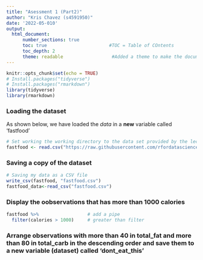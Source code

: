 ```yaml
---
title: "Asessment 1 (Part2)"
author: "Kris Chavez (s4591950)"
date: '2022-05-010'
output: 
  html_document:
      number_sections: true           
      toc: true                       #TOC = Table of COntents
      toc_depth: 2
      theme: readable                  #Added a theme to make the document more appealing
---
```


```r
knitr::opts_chunk$set(echo = TRUE)
# Install.packages("tidyverse")
# Install.packages("rmarkdown")
library(tidyverse)
library(rmarkdown)
```


### Loading the dataset
As shown below, we have loaded the *data* in a **new** variable called 'fastfood'
```r
# Set working the working directory to the data set provided by the lecturer
fastfood <- read.csv("https://raw.githubusercontent.com/rfordatascience/tidytuesday/master/data/2018/2018-09-04/fastfood_calories.csv")
```


### Saving a copy of the dataset
``` r
# Saving my data as a CSV file
write_csv(fastfood, "fastfood.csv")
fastfood_data<-read_csv("fastfood.csv")
```


### Display the oobservations that has more than 1000 calories
``` r
fastfood %>%                  # add a pipe
  filter(calories > 1000)     # greater than filter
```
### Arrange observations with more than 40 in total_fat and more than 80 in total_carb in the descending order and save them to a new variable (dataset) called 'dont_eat_this'


### 